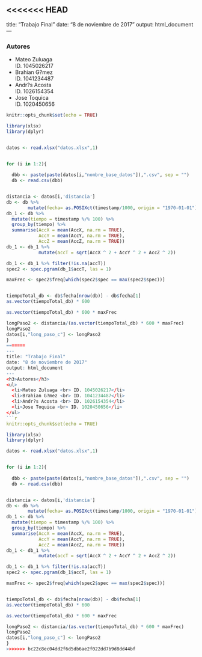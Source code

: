 <<<<<<< HEAD
---
title: "Trabajo Final"
date: "8 de noviembre de 2017"
output: html_document
---
<h3>Autores</h3>
<ul>
  <li>Mateo Zuluaga <br> ID. 1045026217</li>
  <li>Brahian G?mez <br> ID. 1041234487</li>
  <li>Andr?s Acosta <br> ID. 1026154354</li>
  <li>Jose Toquica <br> ID. 1020450656</li>
</ul>
```r
knitr::opts_chunk$set(echo = TRUE)
```

```r

library(xlsx)
library(dplyr)


datos <- read.xlsx("datos.xlsx",1)


for (i in 1:2){
  
  dbb <- paste(paste(datos[i,"nombre_base_datos"]),".csv", sep = "")
  db <- read.csv(dbb)


distancia <- datos[i,'distancia']
db <- db %>%
        mutate(fecha= as.POSIXct(timestamp/1000, origin = "1970-01-01"))
db_1 <- db %>%
  mutate(tiempo = timestamp %/% 100) %>%
  group_by(tiempo) %>%
  summarise(AccX = mean(AccX, na.rm = TRUE),
            AccY = mean(AccY, na.rm = TRUE),
            AccZ = mean(AccZ, na.rm = TRUE))
db_1 <- db_1 %>%
            mutate(accT = sqrt(AccX ^ 2 + AccY ^ 2 + AccZ ^ 2))

db_1 <- db_1 %>% filter(!is.na(accT))
spec2 <- spec.pgram(db_1$accT, las = 1)

maxFrec <- spec2$freq[which(spec2$spec == max(spec2$spec))]


tiempoTotal_db <- db$fecha[nrow(db)] - db$fecha[1]
as.vector(tiempoTotal_db) * 600

as.vector(tiempoTotal_db) * 600 * maxFrec

longPaso2 <- distancia/(as.vector(tiempoTotal_db) * 600 * maxFrec)
longPaso2
datos[i,"long_paso_c"] <- longPaso2
}
=======
---
title: "Trabajo Final"
date: "8 de noviembre de 2017"
output: html_document
---
<h3>Autores</h3>
<ul>
  <li>Mateo Zuluaga <br> ID. 1045026217</li>
  <li>Brahian G?mez <br> ID. 1041234487</li>
  <li>Andr?s Acosta <br> ID. 1026154354</li>
  <li>Jose Toquica <br> ID. 1020450656</li>
</ul>
```{r setup, include=FALSE}
knitr::opts_chunk$set(echo = TRUE)
```

```{r}

library(xlsx)
library(dplyr)

datos <- read.xlsx("datos.xlsx",1)


for (i in 1:2){
  
  dbb <- paste(paste(datos[i,"nombre_base_datos"]),".csv", sep = "")
  db <- read.csv(dbb)


distancia <- datos[i,'distancia']
db <- db %>%
        mutate(fecha= as.POSIXct(timestamp/1000, origin = "1970-01-01"))
db_1 <- db %>%
  mutate(tiempo = timestamp %/% 100) %>%
  group_by(tiempo) %>%
  summarise(AccX = mean(AccX, na.rm = TRUE),
            AccY = mean(AccY, na.rm = TRUE),
            AccZ = mean(AccZ, na.rm = TRUE))
db_1 <- db_1 %>%
            mutate(accT = sqrt(AccX ^ 2 + AccY ^ 2 + AccZ ^ 2))

db_1 <- db_1 %>% filter(!is.na(accT))
spec2 <- spec.pgram(db_1$accT, las = 1)

maxFrec <- spec2$freq[which(spec2$spec == max(spec2$spec))]


tiempoTotal_db <- db$fecha[nrow(db)] - db$fecha[1]
as.vector(tiempoTotal_db) * 600

as.vector(tiempoTotal_db) * 600 * maxFrec

longPaso2 <- distancia/(as.vector(tiempoTotal_db) * 600 * maxFrec)
longPaso2
datos[i,"long_paso_c"] <- longPaso2
}
>>>>>>> bc22c8ec04dd2f6d5db6ae2f022dd7b9d8dd44bf
```